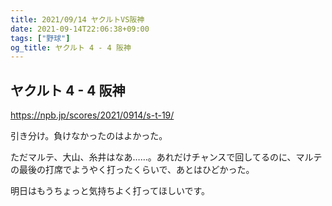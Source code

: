 ```yaml
---
title: 2021/09/14 ヤクルトVS阪神
date: 2021-09-14T22:06:38+09:00
tags: ["野球"]
og_title: ヤクルト 4 - 4 阪神
---
```


## ヤクルト 4 - 4 阪神

https://npb.jp/scores/2021/0914/s-t-19/


引き分け。負けなかったのはよかった。

ただマルテ、大山、糸井はなあ……。あれだけチャンスで回してるのに、マルテの最後の打席でようやく打ったくらいで、あとはひどかった。

明日はもうちょっと気持ちよく打ってほしいです。